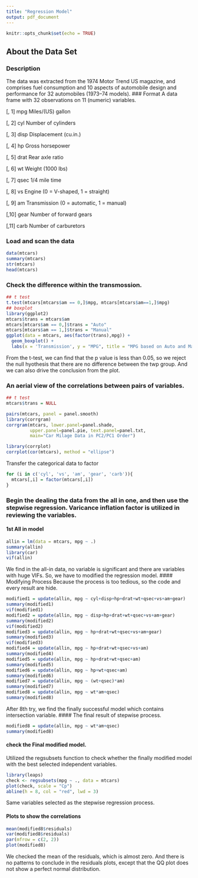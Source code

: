 ```yaml
---
title: "Regression Model"
output: pdf_document
---
```


```r
knitr::opts_chunk$set(echo = TRUE)
```

## About the Data Set
### Description
The data was extracted from the 1974 Motor Trend US magazine, and comprises fuel consumption and 10 aspects of automobile design and performance for 32 automobiles (1973–74 models).
### Format
A data frame with 32 observations on 11 (numeric) variables.

[, 1]	mpg	Miles/(US) gallon

[, 2]	cyl	Number of cylinders

[, 3]	disp	Displacement (cu.in.)

[, 4]	hp	Gross horsepower

[, 5]	drat	Rear axle ratio

[, 6]	wt	Weight (1000 lbs)

[, 7]	qsec	1/4 mile time

[, 8]	vs	Engine (0 = V-shaped, 1 = straight)

[, 9]	am	Transmission (0 = automatic, 1 = manual)

[,10]	gear	Number of forward gears

[,11]	carb	Number of carburetors


### Load and scan the data
```r
data(mtcars)
summary(mtcars)
str(mtcars)
head(mtcars)
```

### Check the difference within the transmossion. 
```r
## t test
t.test(mtcars[mtcars$am == 0,]$mpg, mtcars[mtcars$am==1,]$mpg)
## boxplot
library(ggplot2)
mtcars$trans = mtcars$am
mtcars[mtcars$am == 0,]$trans = "Auto"
mtcars[mtcars$am == 1,]$trans = "Manual"
ggplot(data = mtcars, aes(factor(trans),mpg)) + 
  geom_boxplot() + 
  labs(x = 'Transmission', y = "MPG", title = "MPG based on Auto and Manual")
```

From the t-test, we can find that the p value is less than 0.05, so we reject the null hyothesis that there are no difference between the twp group. And we can also drive the conclusion from the plot.

### An aerial view of the correlations between pairs of variables.

```r
## t test
mtcars$trans = NULL

pairs(mtcars, panel = panel.smooth)
library(corrgram)
corrgram(mtcars, lower.panel=panel.shade,
         upper.panel=panel.pie, text.panel=panel.txt,
         main="Car Milage Data in PC2/PC1 Order")

library(corrplot)
corrplot(cor(mtcars), method = "ellipse")
```

Transfer the categorical data to factor
```r
for (i in c('cyl', 'vs', 'am', 'gear', 'carb')){
  mtcars[,i] = factor(mtcars[,i])
}
```

### Begin the dealing the data from the all in one, and then use the stepwise regression. Varicance inflation factor is utilized in reviewing the variables.

#### 1st All in model
```r
allin = lm(data = mtcars, mpg ~ .)
summary(allin)
library(car)
vif(allin)
```

We find in the all-in data, no variable is significant and there are variables with huge VIFs. So, we have to modified the regression model.
#### Modifying Process
Because the process is too tedious, so the code and every result are hide.

```r
modified1 = update(allin, mpg ~ cyl+disp+hp+drat+wt+qsec+vs+am+gear)
summary(modified1)
vif(modified1)
modified2 = update(allin, mpg ~ disp+hp+drat+wt+qsec+vs+am+gear)
summary(modified2)
vif(modified2)
modified3 = update(allin, mpg ~ hp+drat+wt+qsec+vs+am+gear)
summary(modified3)
vif(modified3)
modified4 = update(allin, mpg ~ hp+drat+wt+qsec+vs+am)
summary(modified4)
modified5 = update(allin, mpg ~ hp+drat+wt+qsec+am)
summary(modified5)
modified6 = update(allin, mpg ~ hp+wt+qsec+am)
summary(modified6)
modified7 = update(allin, mpg ~ (wt+qsec)*am)
summary(modified7)
modified8 = update(allin, mpg ~ wt*am+qsec)
summary(modified8)
```

After 8th try, we find the finally successful model which contains intersection variable. 
#### The final result of stepwise process.
```r
modified8 = update(allin, mpg ~ wt*am+qsec)
summary(modified8)
```

#### check the Final modified model.

Utilized the regsubsets function to check whether the finally modified model with the best selected independent variables.

```r
library(leaps)
check <- regsubsets(mpg ~ ., data = mtcars)
plot(check, scale = "Cp")
abline(h = 8, col = "red", lwd = 3)
```

Same variables selected as the stepwise regression process.

#### Plots to show the correlations

```r
mean(modified8$residuals)
var(modified8$residuals)
par(mfrow = c(2, 2))
plot(modified8)
```

We checked the mean of the residuals, which is almost zero. And there is no patterns to conclude in the residuals plots, except that the QQ plot does not show a perfect normal distribution.